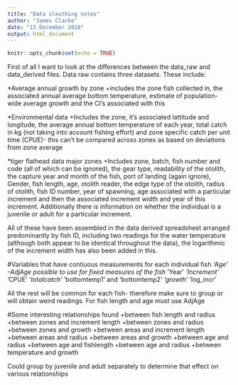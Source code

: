```yaml
---
title: "Data sleuthing notes"
author: "James Clarke"
date: "13 December 2018"
output: html_document
---
```


```r
knitr::opts_chunk$set(echo = TRUE)
```

First of all I want to look at the differences between the data_raw and data_derived files.
Data raw contains three datasets. These include:

*Average annual growth by zone
+includes the zone fish collected in, the associated annual average bottom temperature, estimate of population-wide average growth and the CI's associated with this

*Environmental data
+Includes the zone, it's associated lattitude and longitude, the average annual bottom temperature of each year, total catch in kg (not taking into account fishing effort) and zone specific catch per unit time (CPUE)- this can't be compared across zones as based on deviations from zone average

*tiger flathead data major zones
+Includes zone, batch, fish number and code (all of which can be ignored), the gear type, readability of the otolith, the capture year and month of the fish, port of landing (again ignore), Gender, fish length, age, otolith reader, the edge type of the otolith, radius of otolith, fish ID number, year of spawning, age associated with a particular increment and then the associated increment width and year of this increment. Additionally there is information on whether the individual is a juvenile or adult for a particular increment.

All of these have been assembled in the data derived spreadsheet arranged predominantly by fish ID, including two readings for the water temperature (although both appear to be identical throughout the data), the logarithmic of the increment width has also been added in this.

#Variables that have contiuous measurements for each individual fish
*'Age' -AdjAge possible to use for fixed measures of the fish
*'Year'
*'Increment'
*'CPUE'
*'totalcatch'
*'bottomtemp1' and 'bottomtemp2'
*'growth'
*'log_incr'

All the rest will be common for each fish- therefore make sure to group or will obtain weird readings. For fish length and age must use AdjAge

#Some interesting relationships found
+between fish length and radius
+between zones and increment length
+between zones and radius
+between zones and growth
+between areas and increment length
+between areas and radius
+between areas and growth
+between age and radius
+between age and fishlength
+between age and radius
+between temperature and growth

Could group by juvenile and adult separately to determine that effect on various relationships
